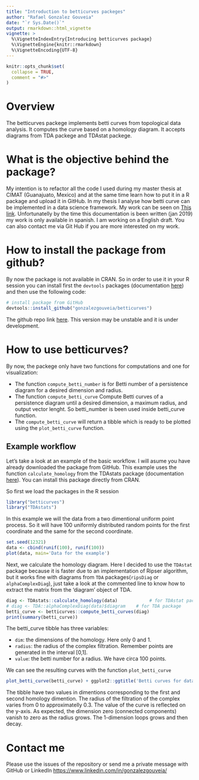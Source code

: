 ```yaml
---
title: "Introduction to betticurves packeges"
author: "Rafael Gonzalez Gouveia"
date: "`r Sys.Date()`"
output: rmarkdown::html_vignette
vignette: >
  %\VignetteIndexEntry{Introducing betticurves package}
  %\VignetteEngine{knitr::rmarkdown}
  %\VignetteEncoding{UTF-8}
---
```


```r
knitr::opts_chunk$set(
  collapse = TRUE,
  comment = "#>"
)
```

# Overview

The betticurves packege implements betti curves from topological data analysis. It computes the curve based on a homology diagram. It accepts diagrams from TDA packege and TDAstat packege.

# What is the objective behind the package?

My intention is to refactor all the code I used during my master thesis at CIMAT (Guanajuato, Mexico) and at the same time learn how to put it in a R package and upload it in GitHub. In my thesis I analyse how betti curve can be implemented in a data science framework. My work can be seen on [This link](https://gonzalezgouveia.github.io/documents/TesisMaestriaRafael.pdf). Unfortunatelly by the time this documentation is been written (jan 2019) my work is only available in spanish. I am working on a English draft. You can also contact me via Git Hub if you are more interested on my work.

# How to install the package from github?

By now the package is not available in CRAN. So in order to use it in your R session you can install first the `devtools` packages (documentation [here](https://www.rstudio.com/products/rpackages/devtools/)) and then use the following code:
```r
# install package from GitHub
devtools::install_github("gonzalezgouveia/betticurves")
```
The github repo link [here](https://github.com/gonzalezgouveia/betticurves/). This version may be unstable and it is under development.

# How to use betticurves?

By now, the packege only have two functions for computations and one for visualization:

* The function `compute_betti_number` is for Betti number of a persistence diagram for a desired dimension and radius.
* The function `compute_betti_curve` Compute Betti curves of a persistence diagram until a desired dimension, a maximum radius, and output vector lenght. So betti_number is been used inside betti_curve function. 
* The `compute_betti_curve` will return a tibble which is ready to be plotted using the `plot_betti_curve` function. 

## Example workflow

Let's take a look at an example of the basic workflow. I will asume you have already downloaded the package from GitHub. This example uses the function `calculate_homology` from the TDAstats package (documentation [here](https://github.com/rrrlw/TDAstats)). You can install this package directly from CRAN.

So first we load the packages in the R session
```r
library("betticurves")
library("TDAstats")
```

In this example we will the data from a two dimentional uniform point process. So it will have 100 uniformly distributed random points for the first coordinate and the same for the second coordinate. 

```r
set.seed(12321)
data <- cbind(runif(100), runif(100))
plot(data, main='Data for the example')
```

Next, we calculate the homology diagram. Here I decided to use the `TDAstat` package because it is faster due to an implementation of Ripser algorithm, but it works fine with diagrams from `TDA` packages(`ripsDiag` or `alphaComplexDiag`), just take a look at the commented line to know how to extract the matrix from the 'diagram' object of TDA.

```r
diag <- TDAstats::calculate_homology(data)            # for TDAstat package
# diag <- TDA::alphaComplexDiag(data)$diagram    # for TDA package
betti_curve <- betticurves::compute_betti_curves(diag)
print(summary(betti_curve))
```

The betti_curve tibble has three variables: 

* `dim`: the dimensions of the homology. Here only 0 and 1.
* `radius`: the radius of the complex filtration. Remember points are generated in the interval [0,1].
* `value`: the betti number for a radius. We have circa 100 points.

We can see the resulting curves with the function `plot_betti_curve`

```r
plot_betti_curve(betti_curve) + ggplot2::ggtitle('Betti curves for data')
```

The tibble have two values in dimentions corresponding to the first and second homology dimention. The radius of the filtration of the complex varies from 0 to approximatelly 0.3. The value of the curve is reflected on the y-axis. As expected, the dimension zero (connected components) vanish to zero as the radius grows. The 1-dimension loops grows and then decay.

# Contact me

Please use the issues of the repository or send me a private message with GitHub or LinkedIn <https://www.linkedin.com/in/gonzalezgouveia/>
